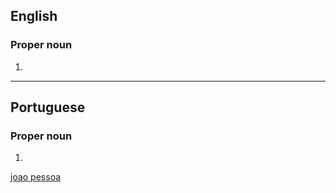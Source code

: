 ==English==
{{wikipedia}}

===Proper noun===
{{en-proper noun}}

# {{place|en|municipality/state capital|s/Paraíba|c/Brazil}}

[[Category:English terms spelled with Ã|joao pessoa]]

----

==Portuguese==

===Proper noun===
{{pt-proper noun|head=[[João]] [[pessoa|Pessoa]]}}

# {{place|pt|municipality/state capital|s/Paraíba|c/Brazil}}